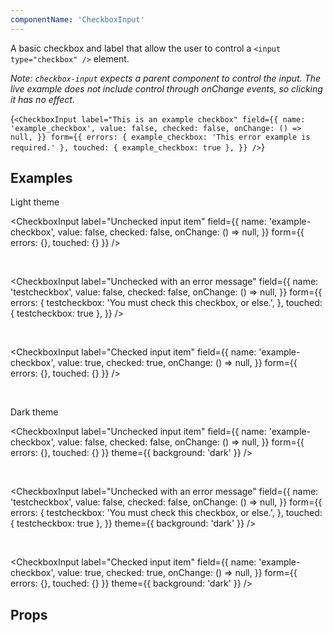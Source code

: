 ```yaml
---
componentName: 'CheckboxInput'
---
```


A basic checkbox and label that allow the user to control a `<input type="checkbox" />` element.

_Note: `checkbox-input` expects a parent component to control the input. The live example does not include control through onChange events, so clicking it has no effect._

<LiveComponent>{`
<CheckboxInput
  label="This is an example checkbox"
  field={{
    name: 'example_checkbox',
    value: false,
    checked: false,
    onChange: () => null,
  }}
  form={{
    errors: { example_checkbox: 'This error example is required.' },
    touched: { example_checkbox: true },
  }}
/>
`}</LiveComponent>

## Examples

<p className="g-type-label" style={{ color: 'var(--gray-4)' }}>
  Light theme
</p>

<div style={{padding: "24px", border: "1px solid var(--gray-6)"}}>


<CheckboxInput
  label="Unchecked input item"
  field={{
    name: 'example-checkbox',
    value: false,
    checked: false,
    onChange: () => null,
  }}
  form={{ errors: {}, touched: {} }}
/>

<br />

<CheckboxInput
  label="Unchecked with an error message"
  field={{
    name: 'testcheckbox',
    value: false,
    checked: false,
    onChange: () => null,
  }}
  form={{
    errors: {
      testcheckbox: 'You must check this checkbox, or else.',
    },
    touched: { testcheckbox: true },
  }}
/>

<br />

<CheckboxInput
  label="Checked input item"
  field={{
    name: 'example-checkbox',
    value: true,
    checked: true,
    onChange: () => null,
  }}
  form={{ errors: {}, touched: {} }}
/>

</div>


<br />
<p className="g-type-label" style={{ color: 'var(--gray-4)' }}>
  Dark theme
</p>

<div style={{padding: "24px", background: "black"}}>


<CheckboxInput
  label="Unchecked input item"
  field={{
    name: 'example-checkbox',
    value: false,
    checked: false,
    onChange: () => null,
  }}
  form={{ errors: {}, touched: {} }}
  theme={{ background: 'dark' }}
/>

<br />

<CheckboxInput
  label="Unchecked with an error message"
  field={{
    name: 'testcheckbox',
    value: false,
    checked: false,
    onChange: () => null,
  }}
  form={{
    errors: {
      testcheckbox: 'You must check this checkbox, or else.',
    },
    touched: { testcheckbox: true },
  }}
  theme={{ background: 'dark' }}
/>

<br />

<CheckboxInput
  label="Checked input item"
  field={{
    name: 'example-checkbox',
    value: true,
    checked: true,
    onChange: () => null,
  }}
  form={{ errors: {}, touched: {} }}
  theme={{ background: 'dark' }}
/>

</div>


## Props

<PropsTable props={componentProps} />
